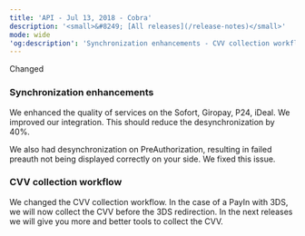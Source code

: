 ```yaml
---
title: 'API - Jul 13, 2018 - Cobra'  
description: '<small>&#8249; [All releases](/release-notes)</small>'  
mode: wide  
'og:description': 'Synchronization enhancements - CVV collection workflow'  
---
```

  
  <div class="pill pill-blue rn-pill">Changed</div> 
  
### Synchronization enhancements  

We enhanced the quality of services on the Sofort, Giropay, P24, iDeal. We improved our integration. This should reduce the desynchronization by 40%.  

We also had desynchronization on PreAuthorization, resulting in failed preauth not being displayed correctly on your side. We fixed this issue. 
  
### CVV collection workflow  

We changed the CVV collection workflow. In the case of a PayIn with 3DS, we will now collect the CVV before the 3DS redirection. In the next releases we will give you more and better tools to collect the CVV.